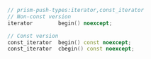 ```cpp
// prism-push-types:iterator,const_iterator
// Non-const version
iterator        begin() noexcept;

// Const version
const_iterator  begin() const noexcept;
const_iterator  cbegin() const noexcept;
```